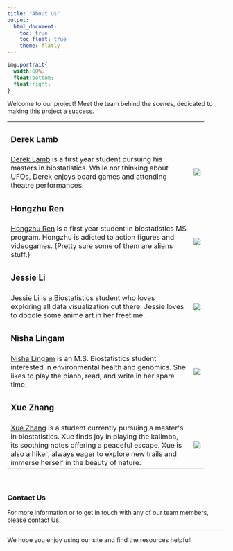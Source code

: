```yaml
---
title: "About Us"
output:
  html_document:
    toc: true
    toc_float: true
    theme: flatly
---
```

```css
img.portrait{
  width:60%;
  float:bottom;
  float:right;
}
```
Welcome to our project! Meet the team behind the scenes, dedicated to making this project a success.

```{=html}
<table style="width:90%">
  <tr>
    <td><h3>Derek Lamb</h3></td>
    <td></td>
  </tr>
  <tr>
    <td><a href="https://lambdr.github.io">Derek Lamb</a> is a first year student pursuing his masters in biostatistics. While not thinking about UFOs, Derek enjoys board games and attending theatre performances.</td>
    <td><img src="images/drl.jpg" class="portrait"></td>

    
  </tr>
  <tr>
    <td><h3>Hongzhu Ren</h3></td>
    <td></td>
  </tr>
  <tr>
    <td><a href="https://tonybia22.github.io/hr2569-p8105.github.io/">Hongzhu Ren</a> is a first year student in biostatistics MS program. Hongzhu is adicted to action figures and videogames. (Pretty sure some of them are aliens stuff.)</td>
    <td><img src="images/tony.jpg" class="portrait"></td>
  </tr>
  
  <tr>
    <td><h3>Jessie Li</h3></td>
    <td></td>
  </tr>
  <tr>
    <td><a href="https://jessie-k-li.github.io/">Jessie Li</a> is a Biostatistics student who loves exploring all data visualization out there. Jessie loves to doodle some anime art in her freetime.</td>
    <td><img src="images/jessie.jpg" class="portrait"></td>
  </tr>
  
  <tr>
    <td><h3>Nisha Lingam</h3></td>
    <td></td>
  </tr>
  <tr>
    <td><a href="https://www.linkedin.com/in/nisha-l-420462167/">Nisha Lingam</a> is an M.S. Biostatistics student interested in environmental health and genomics. She likes to play the piano, read, and write in her spare time.</td>
    <td><img src="images/nl.jpg" class="portrait"></td>
  </tr>
  
  <tr>
    <td><h3>Xue Zhang</h3></td>
    <td></td>
  </tr>
  <tr>
    <td><a href="https://github.com/xz3173">Xue Zhang</a> is a student currently pursuing a master's in biostatistics. Xue finds joy in playing the kalimba, its soothing notes offering a peaceful escape. Xue is also a hiker, always eager to explore new trails and immerse herself in the beauty of nature.</td>
    <td><img src="images/xz.jpg" class="portrait"></td>
  </tr>
</table>
```

<br>

### Contact Us

For more information or to get in touch with any of our team members, please [contact Us](xz3173@cumc.columbia.edu).

---

We hope you enjoy using our site and find the resources helpful!

<div class="tocify-extend-page" data-unique="tocify-extend-page" style="height: 0;"></div>